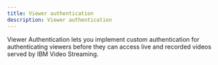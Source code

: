 ```yaml
---
title: Viewer authentication
description: Viewer authentication
---
```



Viewer Authentication lets you implement custom authentication for authenticating viewers before they can access live and recorded videos served by IBM Video Streaming.

<Row className="resource-card-group">
  <Column colMd={4} colLg={4} noGutterSm>
    <CustomCard
      title="Viewer Authentication API"
      href={withPrefix('/viewer-authentication-api-getting-started')}
    ></CustomCard>
  </Column>
</Row>
